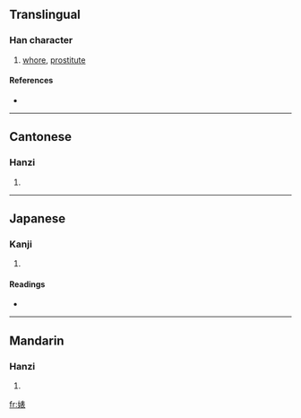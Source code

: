 ==Translingual==

===Han character===
{{Han char|rn=38|rad=女|as=08|sn=11|four=4543<sub>2</sub>|canj=女手一女 (VQMV)}}

# [[whore]], [[prostitute]]

====References====
* {{Han ref|kx=0264.130|dkj=06397|dj=0531.050|hdz=21055.030|uh=5A4A|ud=23114|bh=B144|bd=45380}}

----

==Cantonese==

===Hanzi===
{{yue-hanzi|jyut=|y=biu2}}

# {{defn|Cantonese}}

----

==Japanese==

===Kanji===
{{ja-kanji|grade=|rs=女08}}

# {{defn|Japanese}}

====Readings====
* {{ja-readings|on=[[ひょう]] (hyō)|kun=}}

----

==Mandarin==

===Hanzi===
{{cmn-hanzi|pin=[[biǎo]] ([[biao3]])|wg=piao<sup>3</sup>}}

# {{defn|Mandarin}}

[[fr:婊]]
